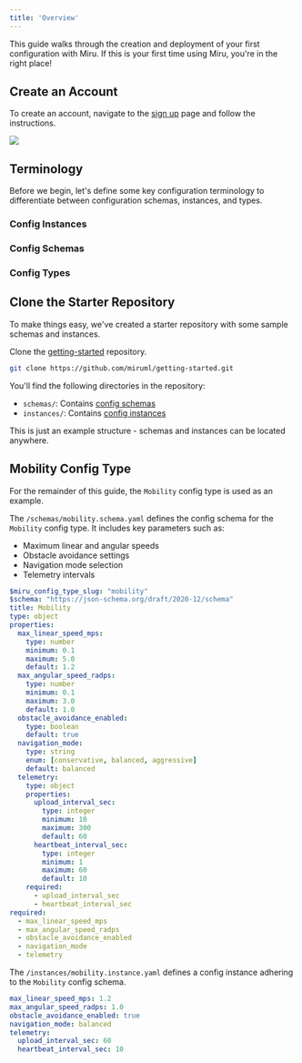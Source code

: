 ```yaml
---
title: 'Overview'
---
```



This guide walks through the creation and deployment of your first configuration with Miru. If this is your first time using Miru, you're in the right place!

## Create an Account
To create an account, navigate to the [sign up](https://configs.miruml.com/signup) page and follow the instructions. 

<Frame>
    <img src="/images/getting-started/signup-page.png" />
</Frame>

## Terminology 

Before we begin, let's define some key configuration terminology to differentiate between configuration schemas, instances, and types.

### Config Instances
<ConfigInstanceDefinition />

### Config Schemas
<ConfigSchemaDefinition />

### Config Types
<ConfigTypeDefinition />

## Clone the Starter Repository
To make things easy, we've created a starter repository with some sample schemas and instances. 

Clone the [getting-started](https://github.com/miruml/getting-started) repository.

```bash
git clone https://github.com/miruml/getting-started.git
```

You'll find the following directories in the repository:
- `schemas/`: Contains [config schemas](/docs/basics/vocabulary#config-schema)
- `instances/`: Contains [config instances](/docs/basics/vocabulary#config-instance)

<Note>
    This is just an example structure - schemas and instances can be located anywhere.
</Note>

## Mobility Config Type

For the remainder of this guide, the `Mobility` config type is used as an example.

The `/schemas/mobility.schema.yaml` defines the config schema for the `Mobility` config type. 
It includes key parameters such as:
- Maximum linear and angular speeds
- Obstacle avoidance settings
- Navigation mode selection
- Telemetry intervals

```yaml mobility.schema.yaml [expandable]
$miru_config_type_slug: "mobility"
$schema: "https://json-schema.org/draft/2020-12/schema"
title: Mobility
type: object
properties:
  max_linear_speed_mps:
    type: number
    minimum: 0.1
    maximum: 5.0
    default: 1.2
  max_angular_speed_radps:
    type: number
    minimum: 0.1
    maximum: 3.0
    default: 1.0
  obstacle_avoidance_enabled:
    type: boolean
    default: true
  navigation_mode:
    type: string
    enum: [conservative, balanced, aggressive]
    default: balanced
  telemetry:
    type: object
    properties:
      upload_interval_sec:
        type: integer
        minimum: 10
        maximum: 300
        default: 60
      heartbeat_interval_sec:
        type: integer
        minimum: 1
        maximum: 60
        default: 10
    required:
      - upload_interval_sec
      - heartbeat_interval_sec
required:
  - max_linear_speed_mps
  - max_angular_speed_radps
  - obstacle_avoidance_enabled
  - navigation_mode
  - telemetry
```

The `/instances/mobility.instance.yaml` defines a config instance adhering to the `Mobility` config schema. 

```yaml mobility.instance.yaml [expandable]
max_linear_speed_mps: 1.2
max_angular_speed_radps: 1.0
obstacle_avoidance_enabled: true
navigation_mode: balanced
telemetry:
  upload_interval_sec: 60
  heartbeat_interval_sec: 10
```